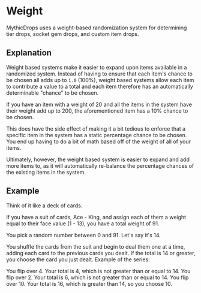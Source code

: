 # Weight

MythicDrops uses a weight-based randomization system for determining tier drops, socket gem drops, and custom item
drops.

## Explanation

Weight based systems make it easier to expand upon items available in a randomized system. Instead of having to ensure
that each item's chance to be chosen all adds up to `1.0` (100%), weight based systems allow each item to contribute a
value to a total and each item therefore has an automatically determinable "chance" to be chosen.

If you have an item with a weight of 20 and all the items in the system have their weight add up to 200, the
aforementioned item has a 10% chance to be chosen.

This does have the side effect of making it a bit tedious to enforce that a specific item in the system has a static
percentage chance to be chosen. You end up having to do a bit of math based off of the weight of all of your items.

Ultimately, however, the weight based system is easier to expand and add more items to, as it will automatically
re-balance the percentage chances of the existing items in the system.

## Example

Think of it like a deck of cards.

If you have a suit of cards, Ace - King, and assign each of them a weight equal to their face value (1 - 13), you have a
total weight of 91.

You pick a random number between 0 and 91. Let's say it's 14.

You shuffle the cards from the suit and begin to deal them one at a time, adding each card to the previous cards you
dealt. If the total is 14 or greater, you choose the card you just dealt. Example of the series:

You flip over 4. Your total is 4, which is not greater than or equal to 14. You flip over 2. Your total is 6, which is
not greater than or equal to 14. You flip over 10. Your total is 16, which is greater than 14, so you choose 10.
